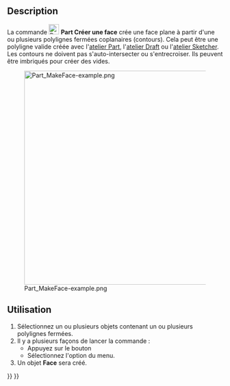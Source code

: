 <languages/>

{{Docnav/fr
|[[Part_Chamfer/fr|Chanfrein]]
|[[Part_RuledSurface/fr|Surface réglée]]
|[[Part_Workbench/fr|Atelier Part]]
|IconL=Part_Chamfer.svg
|IconR=Part_RuledSurface.svg
|IconC=Workbench_Part.svg
}}

{{GuiCommand/fr
|Name=Part MakeFace‏‎
|Name/fr=Part Créer une face
|MenuLocation=Part → Créer une face à partir de polylignes
|Workbenches=[[Part_Workbench/fr|Part]]
|Version=0.19
|SeeAlso=[[Part_RuledSurface/fr|Part Créer une surface réglée]]
}}

==Description==

La commande [[Image:Part_MakeFace.svg|24px]] '''Part Créer une face''' crée une face plane à partir d'une ou plusieurs polylignes fermées coplanaires (contours). Cela peut être une polyligne valide créée avec l'[[Part_Workbench/fr|atelier Part]], l'[[Draft_Workbench/fr|atelier Draft]] ou l'[[Sketcher_Workbench/fr|atelier Sketcher]]. Les contours ne doivent pas s'auto-intersecter ou s'entrecroiser. Ils peuvent être imbriqués pour créer des vides.

[[Image:Part_MakeFace-example.png|500px]]

{{Caption|Faces créées à partir de différents jeux de polylignes}}

<span id="Usage"></span>
==Utilisation==

# Sélectionnez un ou plusieurs objets contenant un ou plusieurs polylignes fermées.
# Il y a plusieurs façons de lancer la commande :
#* Appuyez sur le bouton {{Button|[[Image:Part_MakeFace.svg|16px]] [[Part_MakeFace/fr|Créer une face à partir de polylignes]]}}
#* Sélectionnez l'option {{MenuCommand|Part → [[Image:Part_MakeFace.svg|16px]] Créer une face à partir de polylignes}} du menu.
# Un objet '''Face''' sera créé.


{{Docnav/fr
|[[Part_Chamfer/fr|Chanfrein]]
|[[Part_RuledSurface/fr|Surface réglée]]
|[[Part_Workbench/fr|Atelier Part]]
|IconL=Part_Chamfer.svg
|IconR=Part_RuledSurface.svg
|IconC=Workbench_Part.svg
}}

{{Part Tools navi{{#translation:}}}}
{{Userdocnavi{{#translation:}}}}